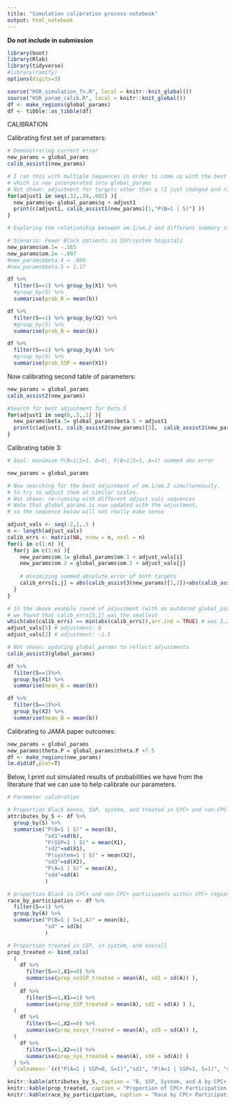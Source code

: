 ```yaml
---
title: "Simulation calibration process notebook"
output: html_notebook
---
```


**Do not include in submission**

```r
library(boot)
library(Rlab)
library(tidyverse)
#library(ramify)
options(digits=3)

source("HSR_simulation_fn.R", local = knitr::knit_global())
source("HSR_param_calib.R", local = knitr::knit_global())
df <- make_regions(global_params)
df <- tibble::as_tibble(df)
```

CALIBRATION

Calibrating first set of parameters:

```r
# Demonstrating current error
new_params = global_params
calib_assist1(new_params)

# I ran this with multiple sequences in order to come up with the best adjustment for targets in calib table 1, 
# which is now incorporated into global_params
# Not shown: adjustment for targets other than q (I just changed and ran the code in place)
for(adjust1 in seq(.32,.34,.002) ){
  new_params$q= global_params$q + adjust1
  print(c(adjust1, calib_assist1(new_params)[1,"P(B=1 | S)"] ))
}
```


```r
# Exploring the relationship between om.1/om.2 and different summary statistics

# Scenario: Fewer Black patients in SSP/system hospitals
new_params$om.1= -.165
new_params$om.2= -.097
#new_params$beta.4 = .809
#new_params$beta.5 = 1.17

df %>% 
  filter(S==1) %>% group_by(X1) %>% 
  #group_by(S) %>%
  summarise(prob_B = mean(b))

df %>% 
  filter(S==1) %>% group_by(X2) %>% 
  #group_by(S) %>%
  summarise(prob_B = mean(b))

df %>% 
  filter(S==1) %>% group_by(A) %>% 
  #group_by(S) %>%
  summarise(prob_SSP = mean(X1))

```

Now calibrating second table of parameters: 

```r
new_params = global_params
calib_assist2(new_params)

#Search for best adjustment for beta.5
for(adjust1 in seq(0,.5,.1) ){
  new_params$beta.5= global_params$beta.5 + adjust1
  print(c(adjust1, calib_assist2(new_params)[3],  calib_assist2(new_params)[4]))
}

```

Calibrating table 3: 

```r
# Goal: minimize P(B=1|S=1, A=0), P(B=1|S=1, A=1) summed abs error

new_params = global_params

# Now searching for the best adjustment of om.1/om.2 simultaneously, 
# to try to adjust them at similar scales. 
# Not shown: re-running with different adjust_vals sequences
# Note that global_params is now updated with the adjustment, 
# so the sequence below will not really make sense

adjust_vals <- seq(-2,1,.5 )
n <- length(adjust_vals)
calib_errs <- matrix(NA, nrow = n, ncol = n)
for(i in c(1:n) ){
  for(j in c(1:n) ){
    new_params$om.1= global_params$om.1 + adjust_vals[i]
    new_params$om.2 = global_params$om.2 + adjust_vals[j]
    
    # minimizing summed absolute error of both targets
    calib_errs[i,j] = abs(calib_assist3(new_params)[1,2])+abs(calib_assist3(new_params)[2,2])
  }
}

# In the above example round of adjustment (with an outdated global_params),
# we found that calib_errs[5,2] was the smallest
which(abs(calib_errs) == min(abs(calib_errs)),arr.ind = TRUE) # was 5,2
adjust_vals[5] # adjustment: 0
adjust_vals[2] # adjustment: -1.5

# Not shown: updating global_params to reflect adjustments
calib_assist3(global_params)

```

```r
df %>% 
  filter(S==1)%>%
  group_by(X1) %>% 
  summarise(mean_B = mean(b))

df %>% 
  filter(S==1)%>%
  group_by(X2) %>% 
  summarise(mean_B = mean(b))
```

Calibrating to JAMA paper outcomes: 

```r
new_params = global_params
new_params$theta.P = global_params$theta.P +7.5
df <- make_regions(new_params)
lm.did(df,plot=T)
```

Below, I print out simulated results of probabilities we have from the literature that we can use to help calibrate our parameters. 

```r
# Parameter calibration

# Proportion Black benes, SSP, system, and treated in CPC+ and non-CPC+ regions
attributes_by_S <- df %>% 
  group_by(S) %>% 
  summarise("P(B=1 | S)" = mean(b),
            "sd1"=sd(b),
            "P(SSP=1 | S)" = mean(X1),
            "sd2"=sd(X1),
            "P(system=1 | S)" = mean(X2),
            "sd3"=sd(X2),
            "P(A=1 | S)" = mean(A),
            "sd4"=sd(A)
            ) 

# proportion Black in CPC+ and non-CPC+ participants within CPC+ regions
race_by_participation <- df %>% 
  filter(S==1) %>% 
  group_by(A) %>%
  summarise("P(B=1 | S=1,A)" = mean(b),
            "sd" = sd(b)
            ) 

# Proportion treated in SSP, in system, and overall
prop_treated <- bind_cols(
  (
    df %>% 
      filter(S==1,X1==0) %>% 
      summarise(prop_noSSP_treated = mean(A), sd1 = sd(A)) ),
  (
    df %>% 
      filter(S==1,X1==1) %>% 
      summarise(prop_SSP_treated = mean(A), sd2 = sd(A) ) ),
  (
    df %>% 
      filter(S==1,X2==0) %>% 
      summarise(prop_nosys_treated = mean(A), sd3 = sd(A)) ),
  (
    df %>% 
      filter(S==1,X2==1) %>% 
      summarise(prop_sys_treated = mean(A), sd4 = sd(A)) )
  ) %>% 
  `colnames<-`(c("P(A=1 | SSP=0, S=1)","sd1", "P(A=1 | SSP=1, S=1)", "sd2","P(A=1| sys=0, S=1)", "sd3","P(A=1 | sys=1, S=1)","sd4"))

knitr::kable(attributes_by_S, caption = "B, SSP, System, and A by CPC+ or non-CPC+ region")
knitr::kable(prop_treated, caption = "Proportion of CPC+ Participation by System/SSP status")
knitr::kable(race_by_participation, caption = "Race by CPC+ Participation")

```


